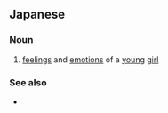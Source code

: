 ==Japanese==
{{ja-kanjitab|おと|め|こころ|k3=ごころ|yomi=k|r=y}}

===Noun===
{{ja-noun|おとめごころ|hhira=をとめごころ}}

# [[feeling]]s and [[emotion]]s of a [[young]] [[girl]]

===See also===
* {{ja-r|乙男|おとめん}}